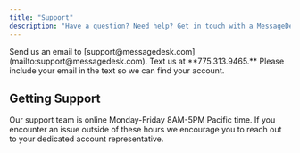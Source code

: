 ```yaml
---
title: "Support"
description: "Have a question? Need help? Get in touch with a MessageDesk expert."
---
```


<Card title="Email Us" icon="message" iconType="regular" horizontal href="mailto:support@messagedesk.com" cta="Email Us">
  Send us an email to [support@messagedesk.com](mailto:support@messagedesk.com).
</Card>

<Card title="Text Us" icon="message" iconType="regular" horizontal href="sms:7753139465" cta="Text Us">
  Text us at **775.313.9465.** Please include your email in the text so we can find your account.
</Card>

## Getting Support

Our support team is online Monday-Friday 8AM-5PM Pacific time. If you encounter an issue outside of these hours we encourage you to reach out to your dedicated account representative.